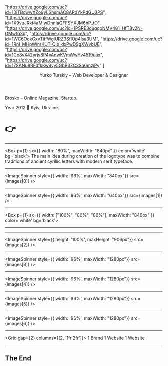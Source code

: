 


 "https://drive.google.com/uc?id=10iTBcwwXZo9yLSnsmAC8APdYkPdGU3PS",
 "https://drive.google.com/uc?id=1X9vuJRkf4aMIwDnnIaQFFSYXJM6hP_tO",
 "https://drive.google.com/uc?id=1PSRE3ougqoNMV481_HfT8y2N-GMwfq3b",
 "https://drive.google.com/uc?id=1WC6OokGxvTiffWglURZ3SflOp4lsa3UM",
 "https://drive.google.com/uc?id=1RnI_MHpWinrKUT-Qlb_dxPwD9gXWvbUE",
 "https://drive.google.com/uc?id=1Co8vX42yrjv8P4vAnwKVmWwYv4519uax",
 "https://drive.google.com/uc?id=17SANu8RFdfkKw9vy5GbB3ZC3So6mziPy"
] 

<Header>
  <p style={{ zIndex: 6}}>Yurko Turskiy – Web Developer & Designer</p>
  <PrefetchImages images={images} />
</Header>


<Heading>Brosko – Online Magazine. Startup.</Heading>

Year 2012 📍 Kyiv, Ukraine.

<h1 style={{position: "absolute", bottom: 10 }}>👉</h1>

---

<Box
  p={1}
  sx={{
    width: "80%",
    maxWidth: "840px"
  }}
  color='white'
  bg='black'>
  The main idea during creation of the logotype was to combine traditions of ancient cyrillic letters with modern serif typeface.
</Box>

---

<ImageSpinner style={{ width: '96%', maxWidth: "840px"}} src={images[0]} />

---

<ImageSpinner style={{ width: '96%', maxWidth: "640px"}} src={images[1]} />

---

<Box
  p={1}
  sx={{
    width: ["100%", "80%", "80%"],
    maxWidth: "840px"
  }}
  color='white'
  bg='black'>
<BroskoLogoGridSVG/>
</Box>

---

<BroskoLogoSVG/>

---

<ImageSpinner style={{ height: '100%', maxHeight: "906px"}} src={images[2]} />

---

<ImageSpinner style={{ width: '96%', maxWidth: "1280px"}} src={images[3]} />

---

<ImageSpinner style={{ width: '96%', maxWidth: "1280px"}} src={images[4]} />

---

<ImageSpinner style={{ width: '96%', maxWidth: "1280px"}} src={images[5]} />

---

<ImageSpinner style={{ width: '96%', maxWidth: "1280px"}} src={images[6]} />

---

<Grid
  gap={2}
  columns={[2, '1fr 2fr']}>
  <Box bg='primary'>1</Box>
  <Box bg='muted'>Brand</Box>
  <Box bg='primary'>1</Box>
  <Box bg='muted'>Website</Box>
  <Box bg='primary'>1</Box>
  <Box bg='muted'>Website</Box>
</Grid>


---

## The End

